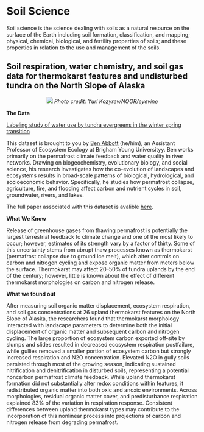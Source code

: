 # **Soil Science** {-#soil} 

Soil science is the science dealing with soils as a natural resource on the surface of the Earth including soil formation, classification, and mapping; physical, chemical, biological, and fertility properties of soils; and these properties in relation to the use and management of the soils.

##  Soil respiration, water chemistry, and soil gas data for thermokarst features and undisturbed tundra on the North Slope of Alaska {-#new-section}

<center>
![](images/soil1.jpg)
*Photo credit: Yuri Kozyrev/NOOR/eyevine*
<br>
</center> 

<p>
**The Data**

[Labeling study of water use by tundra evergreens in the winter spring transition](https://arcticdata.io/catalog/view/doi%3A10.18739%2FA22V2CB1P)

This dataset is brought to you by [Ben Abbott](https://pws.byu.edu/ben-abbott-lab/about-ben-abbott) (he/him), an Assistant Professor of Ecosystem Ecology at Brigham Young Universityy. Ben works primarily on the permafrost climate feedback and water quality in river networks. Drawing on biogeochemistry, evolutionary biology, and social science, his research investigates how the co-evolution of landscapes and ecosystems results in broad-scale patterns of biological, hydrological, and socioeconomic behavior. Specifically, he studies how permafrost collapse, agriculture, fire, and flooding affect carbon and nutrient cycles in soil, groundwater, rivers, and lakes.

The full paper associated with this dataset is avalible [here](https://onlinelibrary.wiley.com/doi/abs/10.1111/gcb.13069).

**What We Know**

Release of greenhouse gases from thawing permafrost is potentially the largest terrestrial feedback to climate change and one of the most likely to occur; however, estimates of its strength vary by a factor of thirty. Some of this uncertainty stems from abrupt thaw processes known as thermokarst (permafrost collapse due to ground ice melt), which alter controls on carbon and nitrogen cycling and expose organic matter from meters below the surface. Thermokarst may affect 20–50% of tundra uplands by the end of the century; however, little is known about the effect of different thermokarst morphologies on carbon and nitrogen release. 

**What we found out**

After measuring soil organic matter displacement, ecosystem respiration, and soil gas concentrations at 26 upland thermokarst features on the North Slope of Alaska, the researchers found that thermokarst morphology interacted with landscape parameters to determine both the initial displacement of organic matter and subsequent carbon and nitrogen cycling. The large proportion of ecosystem carbon exported off‐site by slumps and slides resulted in decreased ecosystem respiration postfailure, while gullies removed a smaller portion of ecosystem carbon but strongly increased respiration and N2O concentration. Elevated N2O in gully soils persisted through most of the growing season, indicating sustained nitrification and denitrification in disturbed soils, representing a potential noncarbon permafrost climate feedback. While upland thermokarst formation did not substantially alter redox conditions within features, it redistributed organic matter into both oxic and anoxic environments. Across morphologies, residual organic matter cover, and predisturbance respiration explained 83% of the variation in respiration response. Consistent differences between upland thermokarst types may contribute to the incorporation of this nonlinear process into projections of carbon and nitrogen release from degrading permafrost.
